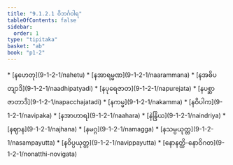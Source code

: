 ```yaml
---
title: "9.1.2.1 ဝိဘင်္ဂဝါရ"
tableOfContents: false
sidebar:
  order: 1
type: "tipitaka"
basket: "ab"
book: "p1-2"
---
```



<DynamicBreadcrumb />



<TableOfContents book="p1-2" section="9.1.2.1">
* [နဟေတု](9-1-2-1/nahetu)
* [နအာရမ္မဏ](9-1-2-1/naarammana)
* [နအဓိပတျာဒိ](9-1-2-1/naadhipatyadi)
* [နပုရေဇာတ](9-1-2-1/napurejata)
* [နပစ္ဆာဇာတာဒိ](9-1-2-1/napacchajatadi)
* [နကမ္မ](9-1-2-1/nakamma)
* [နဝိပါက](9-1-2-1/navipaka)
* [နအာဟာရ](9-1-2-1/naahara)
* [နဲန္ဒြိယ](9-1-2-1/naindriya)
* [နဈာန](9-1-2-1/najhana)
* [နမဂ္ဂ](9-1-2-1/namagga)
* [နသမ္ပယုတ္တ](9-1-2-1/nasampayutta)
* [နဝိပ္ပယုတ္တ](9-1-2-1/navippayutta)
* [နောနတ္ထိ-နောဝိဂတ](9-1-2-1/nonatthi-novigata)
</TableOfContents>